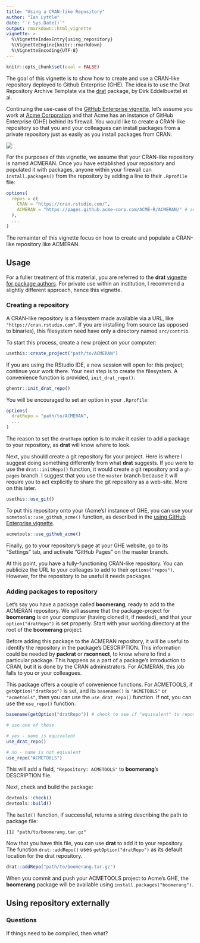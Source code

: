 ```yaml
---
title: "Using a CRAN-like Repository"
author: "Ian Lyttle"
date: "`r Sys.Date()`"
output: rmarkdown::html_vignette
vignette: >
  %\VignetteIndexEntry{using_repository}
  %\VignetteEngine{knitr::rmarkdown}
  %\VignetteEncoding{UTF-8}
---
```


```r
knitr::opts_chunk$set(eval = FALSE)
```

The goal of this vignette is to show how to create and use a CRAN-like repository deployed to Github Enterprise (GHE). The idea is to use the Drat Repository Archive Template via the [drat]( https://CRAN.R-project.org/package=drat) package, by Dirk Eddelbuettel et al. 

Continuing the use-case of the [GitHub Enterprise vignette](using_ghe.html), let's assume you work at [Acme Corporation](https://en.wikipedia.org/wiki/Acme_Corporation) and that Acme has an instance of GitHub Enterprise (GHE) behind its firewall. You would like to create a CRAN-like repository so that you and your colleagues can install packages from a private repository just as easily as you install packages from CRAN.

![](img/drat_motivation.png)

For the purposes of this vignette, we assume that your CRAN-like repository is named ACMERAN. Once you have established your repository and populated it with packages, anyone within your firewall can `install.packages()` from the repository by adding a line to their `.Rprofile` file:

```r
options(
  repos = c(
    CRAN = "https://cran.rstudio.com/",
    ACMERAN = "https://pages.github.acme-corp.com/ACME-R/ACMERAN/" # add a line like this
  ),
  ...
)
```

The remainter of this vignette focus on how to create and populate a CRAN-like repository like ACMERAN.

## Usage

For a fuller treatment of this material, you are referred to the **drat** [vignette for package authors](https://cran.r-project.org/web/packages/drat/vignettes/DratForPackageAuthors.html). For private use within an institution, I recommend a slightly different approach, hence this vignette. 

### Creating a repository

A CRAN-like repository is a filesystem made available via a URL, like `"https://cran.rstudio.com"`. If you are installing from source (as opposed to binaries), this filesystem need have only a directory named `src/contrib`.

To start this process, create a new project on your computer:

```r
usethis::create_project("path/to/ACMERAN")
```

If you are using the RStudio IDE, a new session will open for this project; continue your work there. Your next step is to create the filesystem. A convenience function is provided, `init_drat_repo()`:

```r
ghentr::init_drat_repo()
```

You will be encouraged to set an option in your `.Rprofile`:

```r
options(
  dratRepo = "path/to/ACMERAN",
  ...
)
```

The reason to set the `dratRepo` option is to make it easier to add a package to your repository, as **drat** will know where to look.

Next, you should create a git repository for your project. Here is where I suggest doing something differently from what **drat** suggests. If you were to use the `drat::initRepo()` function, it would create a git repository and a `gh-pages` branch. I suggest that you use the `master` branch because it will require you to act explicitly to share the git repository as a web-site. More on this later.

```r
usethis::use_git()
```

To put this repository onto your (Acme's) instance of GHE, you can use your `acmetools::use_github_acme()` function, as described in the [using GitHub Enterprise vignette](using_ghe.html).

```r
acmetools::use_github_acme()
```

Finally, go to your repository's page at your GHE website, go to its "Settings" tab, and activate "GitHub Pages" on the master branch.

At this point, you have a fully-functioning CRAN-like repository. You can publicize the URL to your colleages to add to their `options("repos")`. However, for the repository to be useful it needs packages.

### Adding packages to repository

Let's say you have a package called **boomerang**, ready to add to the ACMERAN repository. We will assume that the package-project for **boomerang** is on your computer (having cloned it, if needed), and that your `option("dratRepo")` is set properly. Start with your working directory at the root of the **boomerang** project.

Before adding this package to the ACMERAN repository, it will be useful to identify the repository in the package's DESCRIPTION. This information could be needed by **packrat** or **rsconnect**, to know where to find a particular package. This happens as a part of a package's introduction to CRAN, but it is done by the CRAN administrators. For ACMERAN, this job falls to you or your colleagues. 

This package offers a couple of convenience functions. For ACMETOOLS, if `getOption("dratRepo")` is set, and its `basename()` is `"ACMETOOLS"` or `"acmetools"`, then you can use the `use_drat_repo()` function. If not, you can use the `use_repo()` function.

```r
basename(getOption("dratRepo")) # check to see if "equivalent" to repository name
```

```r
# use one of these

# yes - name is equivalent
use_drat_repo()

# no - name is not eqivalent
use_repo("ACMETOOLS")
```

This will add a field, `"Repository: ACMETOOLS"` to **boomerang**'s DESCRIPTION file.

Next, check and build the package:

```r
devtools::check() 
devtools::build()
```

The `build()` function, if successful, returns a string describing the path to package file:

```
[1] "path/to/boomerang.tar.gz"
```

Now that you have this file, you can use **drat** to add it to your repository. The function `drat::addRepo()` uses `getOption("dratRepo")` as its default location for the drat repository.

```r
drat::addRepo("path/to/boomerang.tar.gz")
```

When you commit and push your ACMETOOLS project to Acme's GHE, the **boomerang** package will be available using `install.packages("boomerang")`.

## Using repository externally

### Questions

If things need to be compiled, then what?
